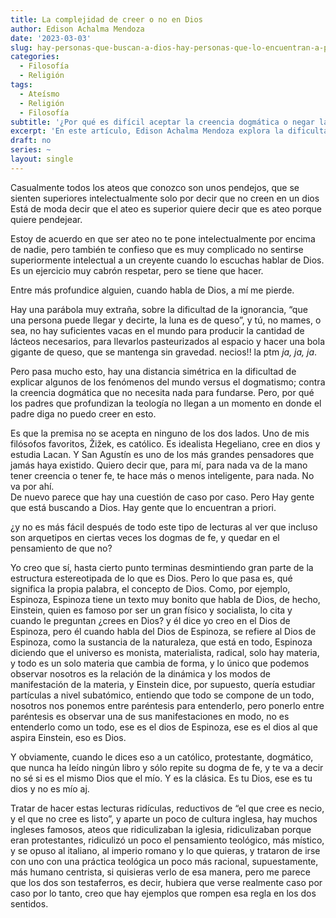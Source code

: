 ```yaml
---
title: La complejidad de creer o no en Dios
author: Edison Achalma Mendoza
date: '2023-03-03'
slug: hay-personas-que-buscan-a-dios-hay-personas-que-lo-encuentran-a-priori
categories:
  - Filosofía
  - Religión
tags:
  - Ateísmo
  - Religión
  - Filosofía
subtitle: '¿Por qué es difícil aceptar la creencia dogmática o negar la existencia de Dios?'
excerpt: 'En este artículo, Edison Achalma Mendoza explora la dificultad de aceptar la creencia dogmática en Dios y de negar su existencia. Achalma reflexiona sobre la complejidad de la teología y la filosofía detrás de las creencias religiosas, y cómo esta complejidad puede ser difícil de entender para aquellos que no tienen una formación teológica. También examina cómo algunos ateos pueden sentirse intelectualmente superiores simplemente por negar la existencia de Dios, mientras que algunos creyentes pueden ser dogmáticos en su fe sin profundizar en su comprensión teológica. A través de su análisis, Achalma concluye que la creencia en Dios no determina la inteligencia de una persona y que, en última instancia, cada caso debe ser examinado individualmente.'
draft: no
series: ~
layout: single
---
```


Casualmente todos los ateos que conozco son unos pendejos, que se sienten superiores intelectualmente solo por decir que no creen en un dios  
Está de moda decir que el ateo es superior quiere decir que es ateo porque quiere pendejear.

Estoy de acuerdo en que ser ateo no te pone intelectualmente por encima de nadie, pero también te confieso que es muy complicado no sentirse superiormente intelectual a un creyente cuando lo escuchas hablar de Dios. Es un ejercicio muy cabrón respetar, pero se tiene que hacer.

Entre más profundice alguien, cuando habla de Dios, a mí me pierde.

Hay una parábola muy extraña, sobre la dificultad de la ignorancia, “que una persona puede llegar y decirte, la luna es de queso”, y tú, no mames, o sea, no hay suficientes vacas en el mundo para producir la cantidad de lácteos necesarios, para llevarlos pasteurizados al espacio y hacer una bola gigante de queso, que se mantenga sin gravedad. necios!! la ptm _ja, ja, ja_.

Pero pasa mucho esto, hay una distancia simétrica en la dificultad de explicar algunos de los fenómenos del mundo versus el dogmatismo; contra la creencia dogmática que no necesita nada para fundarse. Pero, por qué los padres que profundizan la teología no llegan a un momento en donde el padre diga no puedo creer en esto.

Es que la premisa no se acepta en ninguno de los dos lados. Uno de mis filósofos favoritos, Žižek, es católico. Es idealista Hegeliano, cree en dios y estudia Lacan. Y San Agustín es uno de los más grandes pensadores que jamás haya existido. Quiero decir que, para mí, para nada va de la mano tener creencia o tener fe, te hace más o menos inteligente, para nada. No va por ahí.  
De nuevo parece que hay una cuestión de caso por caso. Pero Hay gente que está buscando a Dios. Hay gente que lo encuentran a priori.

¿y no es más fácil después de todo este tipo de lecturas al ver que incluso son arquetipos en ciertas veces los dogmas de fe, y quedar en el pensamiento de que no?

Yo creo que sí, hasta cierto punto terminas desmintiendo gran parte de la estructura estereotipada de lo que es Dios. Pero lo que pasa es, qué significa la propia palabra, el concepto de Dios. Como, por ejemplo, Espinoza, Espinoza tiene un texto muy bonito que habla de Dios, de hecho, Einstein, quien es famoso por ser un gran físico y socialista, lo cita y cuando le preguntan ¿crees en Dios? y él dice yo creo en el Dios de Espinoza, pero él cuando habla del Dios de Espinoza, se refiere al Dios de Espinoza, como la sustancia de la naturaleza, que está en todo, Espinoza diciendo que el universo es monista, materialista, radical, solo hay materia, y todo es un solo materia que cambia de forma, y lo único que podemos observar nosotros es la relación de la dinámica y los modos de manifestación de la materia, y Einstein dice, por supuesto, quería estudiar partículas a nivel subatómico, entiendo que todo se compone de un todo, nosotros nos ponemos entre paréntesis para entenderlo, pero ponerlo entre paréntesis es observar una de sus manifestaciones en modo, no es entenderlo como un todo, ese es el dios de Espinoza, ese es el dios al que aspira Einstein, eso es Dios.

Y obviamente, cuando le dices eso a un católico, protestante, dogmático, que nunca ha leído ningún libro y sólo repite su dogma de fe, y te va a decir no sé si es el mismo Dios que el mío. Y es la clásica. Es tu Dios, ese es tu dios y no es mío aj.

Tratar de hacer estas lecturas ridículas, reductivos de “el que cree es necio, y el que no cree es listo”, y aparte un poco de cultura inglesa, hay muchos ingleses famosos, ateos que ridiculizaban la iglesia, ridiculizaban porque eran protestantes, ridiculizó un poco el pensamiento teológico, más místico, y se opuso al italiano, al imperio romano y lo que quieras, y trataron de irse con uno con una práctica teológica un poco más racional, supuestamente, más humano centrista, si quisieras verlo de esa manera, pero me parece que los dos son testaferros, es decir, hubiera que verse realmente caso por caso por lo tanto, creo que hay ejemplos que rompen esa regla en los dos sentidos.